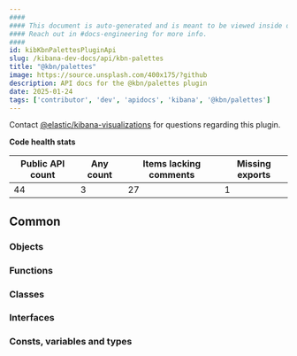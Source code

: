 ```yaml
---
####
#### This document is auto-generated and is meant to be viewed inside our experimental, new docs system.
#### Reach out in #docs-engineering for more info.
####
id: kibKbnPalettesPluginApi
slug: /kibana-dev-docs/api/kbn-palettes
title: "@kbn/palettes"
image: https://source.unsplash.com/400x175/?github
description: API docs for the @kbn/palettes plugin
date: 2025-01-24
tags: ['contributor', 'dev', 'apidocs', 'kibana', '@kbn/palettes']
---
```




Contact [@elastic/kibana-visualizations](https://github.com/orgs/elastic/teams/kibana-visualizations) for questions regarding this plugin.

**Code health stats**

| Public API count  | Any count | Items lacking comments | Missing exports |
|-------------------|-----------|------------------------|-----------------|
| 44 | 3 | 27 | 1 |

## Common

### Objects
<DocDefinitionList data={kbnPalettesObj.common.objects}/>

### Functions
<DocDefinitionList data={kbnPalettesObj.common.functions}/>

### Classes
<DocDefinitionList data={kbnPalettesObj.common.classes}/>

### Interfaces
<DocDefinitionList data={kbnPalettesObj.common.interfaces}/>

### Consts, variables and types
<DocDefinitionList data={kbnPalettesObj.common.misc}/>

